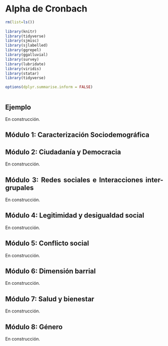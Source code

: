 # Alpha de Cronbach

<div style="text-align: justify">

```r
rm(list=ls())
 
library(knitr)
library(tidyverse)
library(sjmisc)
library(sjlabelled)
library(ggrepel)
library(ggalluvial)
library(survey)
library(lubridate)
library(viridis)
library(statar)
library(tidyverse)

options(dplyr.summarise.inform = FALSE)

```

```r



```


## Ejemplo

En construcción.


## Módulo 1: Caracterización Sociodemográfica




## Módulo 2: Ciudadanía y Democracia

En construcción.


## Módulo 3: Redes sociales e Interacciones inter-grupales

En construcción.


## Módulo 4: Legitimidad y desigualdad social

En construcción.


## Módulo 5: Conflicto social

En construcción.


## Módulo 6: Dimensión barrial

En construcción.


## Módulo 7: Salud y bienestar

En construcción.


## Módulo 8: Género

En construcción.
